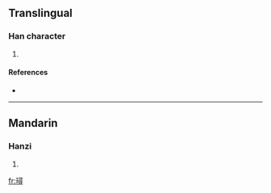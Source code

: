==Translingual==

===Han character===
{{Han char|rn=96|rad=玉|as=12|sn=16|four=1714<sub>6</sub>|canj=一土尸一戈 (MGSMI)}}

# {{defn|Han|sort=玉12}}

====References====
* {{Han ref|kx=0741.300|dkj=21231|hdz=21138.090|uh=7495|ud=29845|bh=EA67|bd=60007}}

----

==Mandarin==

===Hanzi===
{{cmn-hanzi|pin=[[xún]] ([[xun2]])|wg=hsün<sup>2</sup>}}

# {{defn|Mandarin}}

[[fr:璕]]